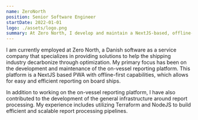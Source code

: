 ```yaml
---
name: ZeroNorth
position: Senior Software Engineer
startDate: 2022-01-01
logo: ./assets/logo.png
summary: At Zero North, I develop and maintain a NextJS-based, offline-first PWA for on-vessel reporting, and enhance report processing infrastructure using Terraform and NodeJS.
---
```


I am currently employed at Zero North, a Danish software as a service company that specializes in providing solutions to help the shipping industry decarbonize through optimization. My primary focus has been on the development and maintenance of the on-vessel reporting platform. This platform is a NextJS based PWA with offline-first capabilities, which allows for easy and efficient reporting on board ships.

In addition to working on the on-vessel reporting platform, I have also contributed to the development of the general infrastructure around report processing. My experience includes utilizing Terraform and NodeJS to build efficient and scalable report processing pipelines.
